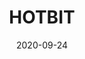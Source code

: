 ---
title: HOTBIT
status: publish
date: 2020-09-24
slug: A short description for this item
website:
twitter:
logo:
featured_img: https://wp.gcap1.iotex.io/wp-content/uploads/2020/09/hoybit.png
telegram:
---